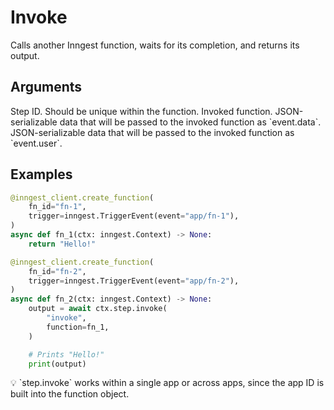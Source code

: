 
# Invoke <VersionBadge version="v0.3.0+" />

Calls another Inngest function, waits for its completion, and returns its output.

## Arguments

<Properties>
  <Property name="step_id" type="str" required>
    Step ID. Should be unique within the function.
  </Property>
  <Property name="function" type="Function" required>
    Invoked function.
  </Property>
  <Property name="data" type="object">
    JSON-serializable data that will be passed to the invoked function as `event.data`.
  </Property>
  <Property name="user" type="object">
    JSON-serializable data that will be passed to the invoked function as `event.user`.
  </Property>
</Properties>

## Examples

```py
@inngest_client.create_function(
    fn_id="fn-1",
    trigger=inngest.TriggerEvent(event="app/fn-1"),
)
async def fn_1(ctx: inngest.Context) -> None:
    return "Hello!"

@inngest_client.create_function(
    fn_id="fn-2",
    trigger=inngest.TriggerEvent(event="app/fn-2"),
)
async def fn_2(ctx: inngest.Context) -> None:
    output = await ctx.step.invoke(
        "invoke",
        function=fn_1,
    )

    # Prints "Hello!"
    print(output)
```

<Callout variant="info">
  💡 `step.invoke` works within a single app or across apps, since the app ID is built into the function object.
</Callout>
